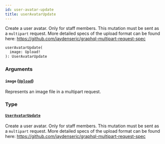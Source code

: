 ```yaml
---
id: user-avatar-update
title: userAvatarUpdate
---
```



Create a user avatar. Only for staff members. This mutation must be sent as a `multipart` request. More detailed specs of the upload format can be found here: https://github.com/jaydenseric/graphql-multipart-request-spec

```graphql
userAvatarUpdate(
  image: Upload!
): UserAvatarUpdate
```


### Arguments

#### `image` ([`Upload`](../../../developer/api-reference/scalars/upload))

Represents an image file in a multipart request.


### Type

#### [`UserAvatarUpdate`](../../../developer/api-reference/objects/user-avatar-update) 

Create a user avatar. Only for staff members. This mutation must be sent as a `multipart` request. More detailed specs of the upload format can be found here: https://github.com/jaydenseric/graphql-multipart-request-spec





